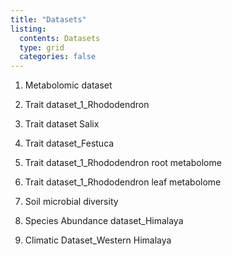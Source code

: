 ```yaml
---
title: "Datasets"
listing:
  contents: Datasets
  type: grid
  categories: false
---
```

1. Metabolomic dataset

2. Trait dataset_1_Rhododendron

3. Trait dataset Salix

4. Trait dataset_Festuca

5. Trait dataset_1_Rhododendron root metabolome

6. Trait dataset_1_Rhododendron leaf metabolome

7. Soil microbial diversity

8. Species Abundance dataset_Himalaya

9. Climatic Dataset_Western Himalaya 




